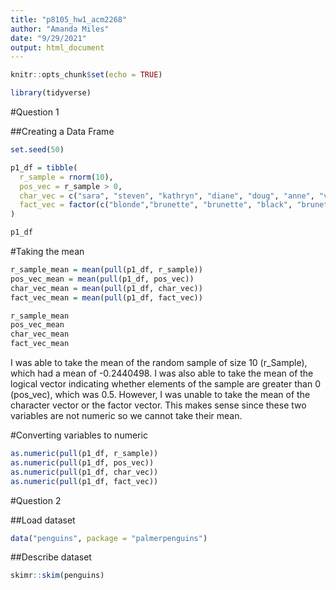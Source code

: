 ```yaml
---
title: "p8105_hw1_acm2268"
author: "Amanda Miles"
date: "9/29/2021"
output: html_document
---
```


```r

knitr::opts_chunk$set(echo = TRUE)

library(tidyverse)
```

#Question 1

##Creating a Data Frame

```r

set.seed(50)

p1_df = tibble(
  r_sample = rnorm(10),
  pos_vec = r_sample > 0,
  char_vec = c("sara", "steven", "kathryn", "diane", "doug", "anne", "vanessa", "justin", "kaitlyn", "jack"),
  fact_vec = factor(c("blonde","brunette", "brunette", "black", "brunette", "blonde", "brunette", "black", "blonde", "blonde" ))
)

p1_df

```

#Taking the mean

```r

r_sample_mean = mean(pull(p1_df, r_sample))
pos_vec_mean = mean(pull(p1_df, pos_vec))
char_vec_mean = mean(pull(p1_df, char_vec))
fact_vec_mean = mean(pull(p1_df, fact_vec))

r_sample_mean
pos_vec_mean
char_vec_mean
fact_vec_mean

```

I was able to take the mean of the random sample of size 10 (r_Sample), which had a mean of -0.2440498. I was also able to take the mean of the logical vector indicating whether elements of the sample are greater than 0 (pos_vec), which was 0.5. However, I was unable to take the mean of the character vector or the factor vector. This makes sense since these two variables are not numeric so we cannot take their mean.

#Converting variables to numeric

```r

as.numeric(pull(p1_df, r_sample))
as.numeric(pull(p1_df, pos_vec))
as.numeric(pull(p1_df, char_vec))
as.numeric(pull(p1_df, fact_vec))

```

#Question 2

##Load dataset

```r

data("penguins", package = "palmerpenguins")

```

##Describe dataset

```r

skimr::skim(penguins)

```